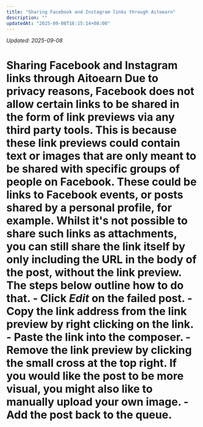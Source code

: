 ```yaml
---
title: "Sharing Facebook and Instagram links through Aitoearn"
description: ""
updatedAt: "2025-09-08T16:15:14+08:00"
---
```

<!-- UPDATED_AT -->
_Updated: 2025-09-08_

# Sharing Facebook and Instagram links through Aitoearn Due to privacy reasons, Facebook does not allow certain links to be shared in the form of link previews via any third party tools. This is because these link previews could contain text or images that are only meant to be shared with specific groups of people on Facebook. These could be links to Facebook events, or posts shared by a personal profile, for example. Whilst it's not possible to share such links as attachments, you can still share the link itself by only including the URL in the body of the post, without the link preview. The steps below outline how to do that. - Click ***Edit*** on the failed post. - Copy the link address from the link preview by right clicking on the link. - Paste the link into the composer. - Remove the link preview by clicking the small cross at the top right. If you would like the post to be more visual, you might also like to manually upload your own image. - Add the post back to the queue.